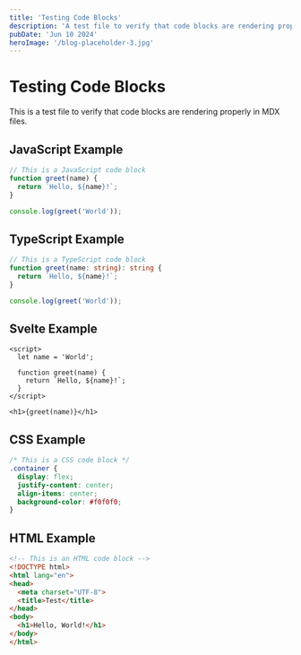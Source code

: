 ```yaml
---
title: 'Testing Code Blocks'
description: 'A test file to verify that code blocks are rendering properly'
pubDate: 'Jun 10 2024'
heroImage: '/blog-placeholder-3.jpg'
---
```


# Testing Code Blocks

This is a test file to verify that code blocks are rendering properly in MDX files.

## JavaScript Example

```javascript
// This is a JavaScript code block
function greet(name) {
  return `Hello, ${name}!`;
}

console.log(greet('World'));
```

## TypeScript Example

```typescript
// This is a TypeScript code block
function greet(name: string): string {
  return `Hello, ${name}!`;
}

console.log(greet('World'));
```

## Svelte Example

```svelte
<script>
  let name = 'World';
  
  function greet(name) {
    return `Hello, ${name}!`;
  }
</script>

<h1>{greet(name)}</h1>
```

## CSS Example

```css
/* This is a CSS code block */
.container {
  display: flex;
  justify-content: center;
  align-items: center;
  background-color: #f0f0f0;
}
```

## HTML Example

```html
<!-- This is an HTML code block -->
<!DOCTYPE html>
<html lang="en">
<head>
  <meta charset="UTF-8">
  <title>Test</title>
</head>
<body>
  <h1>Hello, World!</h1>
</body>
</html>
```
